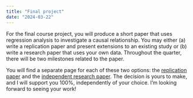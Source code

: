 ```yaml
---
title: "Final project"
date: "2024-03-22"
---
```


For the final course project, you will produce a short paper that uses regression analysis to investigate a causal relationship. You may either (a) write a replication paper and present extensions to an existing study or (b) write a research paper that uses your own data. Throughout the quarter, there will be two milestones related to the paper. 

You will find a separate page for each of these two options: the [replication paper](/assignment/replication.qmd) and the [independent research paper](/assignment/paper.qmd). The decision is yours to make, and I will support you 100%, independently of your choice. I'm looking forward to seeing your work!  

